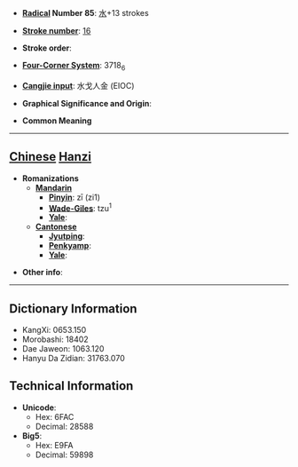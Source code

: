 * '''[[Wiktionary:Chinese radical index| Radical]] Number 85''': [[Wiktionary:Chinese radical index 水|水]]+13 strokes

* '''[[Wiktionary:Chinese total strokes index|Stroke number]]''': [[Wiktionary:Chinese total strokes index 16|16]]

* '''Stroke order''': 

* '''[[Wiktionary:Chinese four corner index|Four-Corner System]]''': 3718<sub>6</sub>

* '''[[Wiktionary:Chinese Cangjie index|Cangjie input]]''': 水戈人金 (EIOC)

* '''Graphical Significance and Origin''': 

* '''Common Meaning'''

----

== [[Chinese]] [[Hanzi]] ==

* '''Romanizations'''
** '''[[Mandarin]]'''
*** '''[[Pinyin]]''': zī (zi1)
*** '''[[Wade-Giles]]''': tzu<sup>1</sup>
*** '''[[Yale]]''': 
** '''[[Cantonese]]'''
*** '''[[Jyutping]]''':
*** '''[[Penkyamp]]''': 
*** '''[[Yale]]''': 

* '''Other info''': 

----

== Dictionary Information ==

* KangXi: 0653.150
* Morobashi: 18402
* Dae Jaweon: 1063.120
* Hanyu Da Zidian: 31763.070

== Technical Information ==

* '''Unicode''':
** Hex: 6FAC
** Decimal: 28588
* '''Big5''':
** Hex: E9FA
** Decimal: 59898